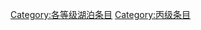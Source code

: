 {{catmore1|[[Wikipedia:湖泊专题|Wikipedia:湖泊专题]]}}
{{Articles by Quality|topic=湖泊|project=湖泊|format=TOC}}
{{emptycat}}

[[Category:各等级湖泊条目|Category:各等级湖泊条目]]
[[Category:丙级条目|Category:丙级条目]]